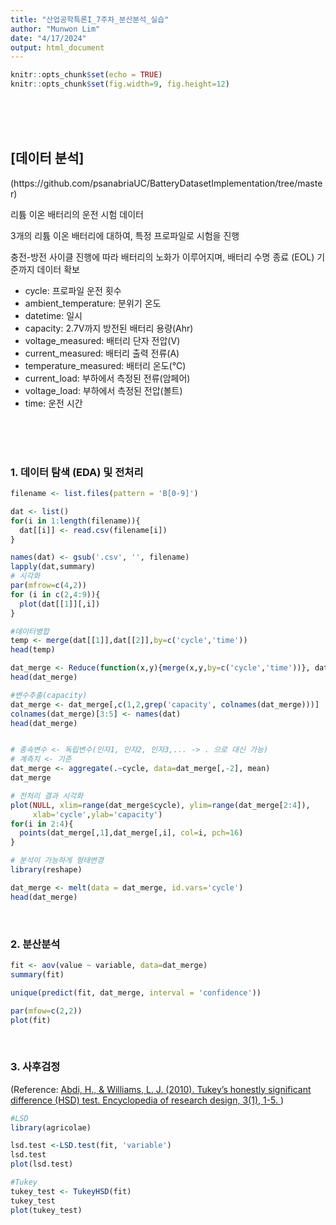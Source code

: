 ```yaml
---
title: "산업공학특론I_7주차_분산분석_실습"
author: "Munwon Lim"
date: "4/17/2024"
output: html_document
---
```


```r
knitr::opts_chunk$set(echo = TRUE)
knitr::opts_chunk$set(fig.width=9, fig.height=12)
```

<br>
<br>
<br>

## [데이터 분석]

(https://github.com/psanabriaUC/BatteryDatasetImplementation/tree/master)

리튬 이온 배터리의 운전 시험 데이터

3개의 리튬 이온 배터리에 대하여, 특정 프로파일로 시험을 진행

충전-방전 사이클 진행에 따라 배터리의 노화가 이루어지며, 배터리 수명 종료 (EOL) 기준까지 데이터 확보

* cycle: 프로파일 운전 횟수
* ambient_temperature: 분위기 온도
* datetime: 일시
* capacity: 2.7V까지 방전된 배터리 용량(Ahr)
* voltage_measured: 배터리 단자 전압(V)
* current_measured: 배터리 출력 전류(A)
* temperature_measured: 배터리 온도(℃)
* current_load: 부하에서 측정된 전류(암페어)
* voltage_load: 부하에서 측정된 전압(볼트)
* time: 운전 시간

<br>
<br>
<br>

### 1. 데이터 탐색 (EDA) 및 전처리
```r

filename <- list.files(pattern = 'B[0-9]')

dat <- list()
for(i in 1:length(filename)){
  dat[[i]] <- read.csv(filename[i])
}

names(dat) <- gsub('.csv', '', filename)
lapply(dat,summary)
# 시각화
par(mfrow=c(4,2))
for (i in c(2,4:9)){
  plot(dat[[1]][,i])
}

#데이터병합
temp <- merge(dat[[1]],dat[[2]],by=c('cycle','time'))
head(temp)

dat_merge <- Reduce(function(x,y){merge(x,y,by=c('cycle','time'))}, dat)
head(dat_merge)

#변수추출(capacity)
dat_merge <- dat_merge[,c(1,2,grep('capacity', colnames(dat_merge)))]
colnames(dat_merge)[3:5] <- names(dat)
head(dat_merge)


# 종속변수 <- 독립변수(인자1, 인자2, 인자3,... -> . 으로 대신 가능)
# 계측치 <- 기준
dat_merge <- aggregate(.~cycle, data=dat_merge[,-2], mean)
dat_merge

# 전처리 결과 시각화
plot(NULL, xlim=range(dat_merge$cycle), ylim=range(dat_merge[2:4]),
     xlab='cycle',ylab='capacity')
for(i in 2:4){
  points(dat_merge[,1],dat_merge[,i], col=i, pch=16)
}

# 분석이 가능하게 형태변경
library(reshape)

dat_merge <- melt(data = dat_merge, id.vars='cycle')
head(dat_merge)

```

<br>

### 2. 분산분석
```r

fit <- aov(value ~ variable, data=dat_merge)
summary(fit)

unique(predict(fit, dat_merge, interval = 'confidence'))

par(mfow=c(2,2))
plot(fit)
```

<br>

### 3. 사후검정

(Reference: <a href="https://d1wqtxts1xzle7.cloudfront.net/71815004/abdi-HSD2010-pretty-libre.pdf?1633663014=&response-content-disposition=inline%3B+filename%3DTukeys_Honestly_Signiflcant_Difierence_H.pdf&Expires=1712988568&Signature=Nyf6xCVSgBknn2yDmEqL7XTvlu~jYNlMYpcO6c51wwhrD9iQeL6oeoxwbu-LTA~Fa90eMv8mIaE~yX7Mq2aSUOs7Rw83RP2TuXy12E0kcl8bKkQIphIOiy5BIA85N8a~NviRgroK~aDxFxV18BxIlNEJ1ip6Ptm-F9JMFJIgYlwL-sWO6Cq-ARaz2vmO2Og66H4XvaFbUe3sYGW~E7Cudt5SKsXcZV0hZPCaxDWI65Kb-zlc9ZV6YZ0zSss0lc-T--CveIq80HY1NtgeUc9umys7utoC5XGNQi1kIoWy6UMp9XHiVpwxAyEGDQy-lakcz3RF0OjzbpSfvWdeVuz17w__&Key-Pair-Id=APKAJLOHF5GGSLRBV4ZA"> Abdi, H., & Williams, L. J. (2010). Tukey’s honestly significant difference (HSD) test. Encyclopedia of research design, 3(1), 1-5. </a>)

```r

#LSD
library(agricolae)

lsd.test <-LSD.test(fit, 'variable')
lsd.test
plot(lsd.test)

#Tukey
tukey_test <- TukeyHSD(fit)
tukey_test
plot(tukey_test)

```
